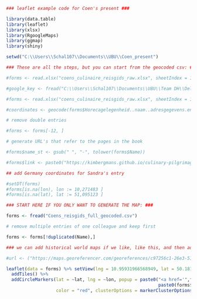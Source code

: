
```{r message=FALSE, warning=FALSE, echo=FALSE}
### leaflet example code for Coen's present ###

library(data.table)
library(leaflet)
library(xlsx)
library(RgoogleMaps)
library(ggmap)
library(shiny)

setwd("C:\\Users\\Schal107\\Documents\\UBU\\Coen_present")

### These are all the steps, but you can start from the geocoded csv: ###

#forms <- read.xlsx("coens_culinaire_reisgids_raw.xlsx", sheetIndex = 1)

#google_key <- fread("C:\\Users\\Schal107\\Documents\\UBU\\Team DH\\Delpher\\google_key.txt")

#forms <- read.xlsx("coens_culinaire_reisgids_raw.xlsx", sheetIndex = 1)

#coordinates <- geocode(forms$Horecagelegenheid..naam..adresgegevens.en.website....)

# remove double entries

#forms <- forms[-12, ]

# generate URL's that refer to the pages in the book

#forms$name_st <- gsub(" ", "-", tolower(forms$Name))

#forms$link <- paste0("https://kimbergmans.github.io/culinary-pilgrimage/", forms$name_st)

## add Germany coordinates for Sandra's entry

#setDT(forms)
#forms[is.na(lon), lon := 10,271483 ]
#forms[is.na(lat), lat := 51,095123 ]

### START HERE IF YOU ONLY WANT TO GENERATE THE MAP: ###

forms <- fread("Coens_reisgids_full_geocoded.csv")

# remove multiple entries of one colleague and keep first 

forms <- forms[!duplicated(Name),]

### we can add historical world maps if we like, like this, and then add the url inside addTiles: ###

#url <- ("https://maps.georeferencer.com/georeferences/c97256c1-26e3-5101-8282-384bff337213/2020-01-28T20:58:47.531031Z/map/{z}/{x}/{y}.png?key=ebGMmpORFAU1M65ypiIz")

leaflet(data = forms) %>% setView(lng = 10.95931966568949, lat = 50.1812298717116, zoom = 2) %>%
  addTiles() %>%
  addCircleMarkers(lat = ~lat, lng = ~lon, popup = paste0("<a href='",forms$link,"'>",
                                                          paste0(forms$Name,":", ... = forms$Dit.gerecht.zou.je.echt.eens.moeten.proberen..),"</a>"), 
                   color = "red", clusterOptions = markerClusterOptions())

```


